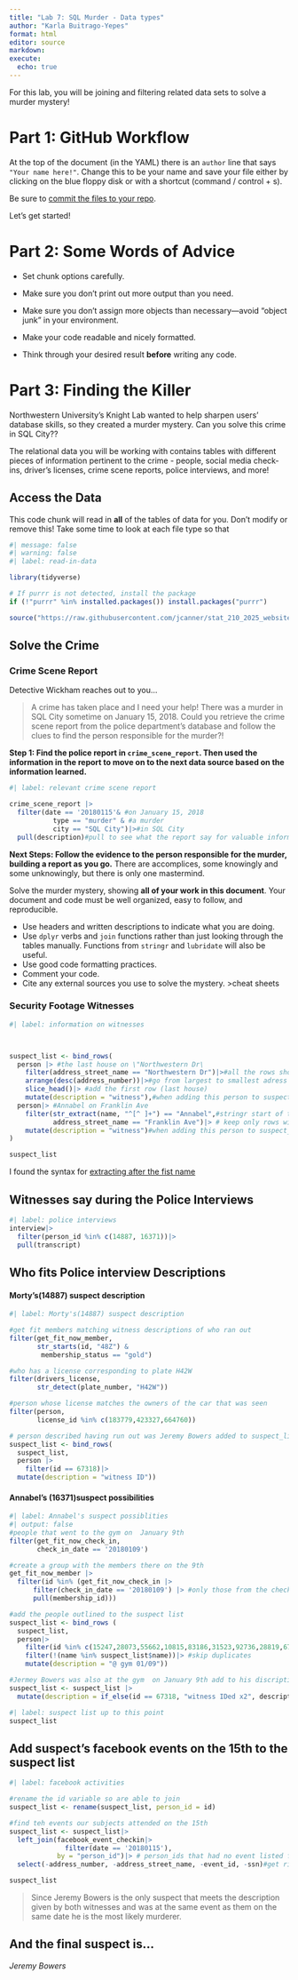 ```yaml
---
title: "Lab 7: SQL Murder - Data types"
author: "Karla Buitrago-Yepes"
format: html
editor: source
markdown:
execute: 
  echo: true
---
```


For this lab, you will be joining and filtering related data sets to
solve a murder mystery!

# Part 1: GitHub Workflow

At the top of the document (in the YAML) there is an `author` line that
says `"Your name here!"`. Change this to be your name and save your file
either by clicking on the blue floppy disk or with a shortcut (command /
control + s).

Be sure to [commit the files to your
repo](https://happygitwithr.com/existing-github-first#stage-and-commit).

Let's get started!

# Part 2: Some Words of Advice

-   Set chunk options carefully.

-   Make sure you don't print out more output than you need.

-   Make sure you don't assign more objects than necessary---avoid
    "object junk" in your environment.

-   Make your code readable and nicely formatted.

-   Think through your desired result **before** writing any code.

# Part 3: Finding the Killer

Northwestern University's Knight Lab wanted to help sharpen users'
database skills, so they created a murder mystery. Can you solve this
crime in SQL City??

The relational data you will be working with contains tables with
different pieces of information pertinent to the crime - people, social
media check-ins, driver's licenses, crime scene reports, police
interviews, and more!

## Access the Data

This code chunk will read in **all** of the tables of data for you.
Don't modify or remove this! Take some time to look at each file type so
that

```r
#| message: false
#| warning: false
#| label: read-in-data

library(tidyverse)

# If purrr is not detected, install the package
if (!"purrr" %in% installed.packages()) install.packages("purrr")

source("https://raw.githubusercontent.com/jcanner/stat_210_2025_website/main/labs/instructions/lab-7-setup.R")
```

## Solve the Crime

### Crime Scene Report

Detective Wickham reaches out to you...

> A crime has taken place and I need your help! There was a murder in
> SQL City sometime on January 15, 2018. Could you retrieve the crime
> scene report from the police department’s database and follow the
> clues to find the person responsible for the murder?!

**Step 1: Find the police report in `crime_scene_report`. Then used the
information in the report to move on to the next data source based on
the information learned.**

```r
#| label: relevant crime scene report

crime_scene_report |>
  filter(date == '20180115'& #on January 15, 2018
           type == "murder" & #a murder
           city == "SQL City")|>#in SQL City
  pull(description)#pull to see what the report say for valuable information

```

**Next Steps: Follow the evidence to the person responsible for the
murder, building a report as you go.** There are accomplices, some
knowingly and some unknowingly, but there is only one mastermind.

Solve the murder mystery, showing **all of your work in this document**.
Your document and code must be well organized, easy to follow, and
reproducible.

-   Use headers and written descriptions to indicate what you are doing.
-   Use `dplyr` verbs and `join` functions rather than just looking
    through the tables manually. Functions from `stringr` and
    `lubridate` will also be useful.
-   Use good code formatting practices.
-   Comment your code.
-   Cite any external sources you use to solve the mystery. \>cheat
    sheets

### Security Footage Witnesses
```r
#| label: information on witnesses 



suspect_list <- bind_rows(
  person |> #the last house on \"Northwestern Dr\
    filter(address_street_name == "Northwestern Dr")|>#all the rows showing the Northwestern Dr street
    arrange(desc(address_number))|>#go from largest to smallest adress number for the "last house on the street"
    slice_head()|> #add the first row (last house)
    mutate(description = "witness"),#when adding this person to suspect_list create description column name them as witness
  person|> #Annabel on Franklin Ave
    filter(str_extract(name, "^[^ ]+") == "Annabel",#stringr start of the "string" then grab characters before two spaces,keeps only rows "Annabel"
           address_street_name == "Franklin Ave")|> # keep only rows with Annabel and Franklin Ave
    mutate(description = "witness")#when adding this person to suspect_list in description column name them as witness
)

suspect_list
```

I found the syntax for [extracting after the fist
name](https://stackoverflow.com/questions/26489276/separate-name-into-firstname-and-lastname-columns-of-data-frame)

## Witnesses say during the Police Interviews

```r
#| label: police interviews
interview|>
  filter(person_id %in% c(14887, 16371))|>
  pull(transcript)
```
## Who fits Police interview Descriptions
#### Morty's(14887) suspect description
```r
#| label: Morty's(14887) suspect description

#get fit members matching witness descriptions of who ran out 
filter(get_fit_now_member,
       str_starts(id, "48Z") & 
        membership_status == "gold")

#who has a license corresponding to plate H42W
filter(drivers_license,
       str_detect(plate_number, "H42W"))

#person whose license matches the owners of the car that was seen 
filter(person, 
       license_id %in% c(183779,423327,664760))

# person described having run out was Jeremy Bowers added to suspect_list
suspect_list <- bind_rows(
  suspect_list,
  person |> 
    filter(id == 67318)|>
  mutate(description = "witness ID"))

```
#### Annabel's (16371)suspect possibilities
```r
#| label: Annabel's suspect possiblities
#| output: false
#people that went to the gym on  January 9th
filter(get_fit_now_check_in, 
       check_in_date == '20180109')

#create a group with the members there on the 9th 
get_fit_now_member |>
  filter(id %in% (get_fit_now_check_in |>
      filter(check_in_date == '20180109') |> #only those from the check in data frame that went in the 9th 
      pull(membership_id)))

#add the people outlined to the suspect list
suspect_list <- bind_rows (
  suspect_list,
  person|>
    filter(id %in% c(15247,28073,55662,10815,83186,31523,92736,28819,67318,16371))|>
    filter(!(name %in% suspect_list$name))|> #skip duplicates
    mutate(description = "@ gym 01/09"))

#Jermey Bowers was also at the gym  on January 9th add to his discription on the suspect list
suspect_list <- suspect_list |>
  mutate(description = if_else(id == 67318, "witness IDed x2", description))
```

```r
#| label: suspect list up to this point
suspect_list
```

## Add suspect's facebook events on the 15th to the suspect list

```r
#| label: facebook activities

#rename the id variable so are able to join 
suspect_list <- rename(suspect_list, person_id = id)

#find teh events our subjects attended on the 15th
suspect_list <- suspect_list|>
  left_join(facebook_event_checkin|> 
              filter(date == '20180115'),
            by = "person_id")|> # person_ids that had no event listed for the 15th apear as NA's 
  select(-address_number, -address_street_name, -event_id, -ssn)#get rid of variables uneeded

suspect_list
```

> Since Jeremy Bowers is the only suspect that meets the description given by both witnesses and was at the same event as them on the same date he is the most likely murderer. 

::: callout-note
## And the final suspect is...

*Jeremy Bowers*
:::
